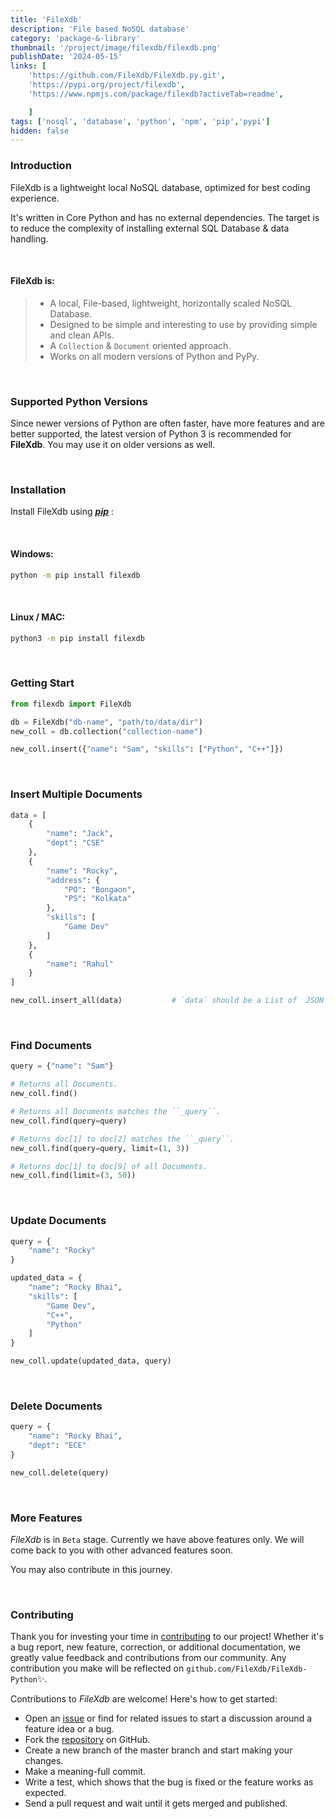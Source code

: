```yaml
---
title: 'FileXdb'
description: 'File based NoSQL database'
category: 'package-&-library'
thumbnail: '/project/image/filexdb/filexdb.png'
publishDate: '2024-05-15'
links: [
    'https://github.com/FileXdb/FileXdb.py.git',
    'https://pypi.org/project/filexdb', 
    'https://www.npmjs.com/package/filexdb?activeTab=readme',

    ]
tags: ['nosql', 'database', 'python', 'npm', 'pip','pypi']
hidden: false
---
```






### Introduction  
FileXdb is a lightweight local NoSQL database, optimized for best coding experience.

It's written in Core Python and has no external dependencies. The target is to reduce the complexity of installing external SQL Database & data handling. 

<br/>

#### FileXdb is:
> - A local, File-based, lightweight, horizontally scaled NoSQL Database.
> - Designed to be simple and interesting to use by providing simple and clean APIs.
> - A `Collection` & `Document` oriented approach.
> - Works on all modern versions of Python and PyPy.


<br/>

### Supported Python Versions
Since newer versions of Python are often faster, have more features and are better supported, the latest version of Python 3 is recommended for **FileXdb**. You may use it on older versions as well.

<br/>

### Installation
Install FileXdb using _**[pip](https://pip.pypa.io/en/stable/getting-started/)**_ :

<br/>

#### Windows:
```sh
python -m pip install filexdb
```

<br/>

#### Linux / MAC:
```sh
python3 -m pip install filexdb
```

<br/>

### Getting Start
```python
from filexdb import FileXdb

db = FileXdb("db-name", "path/to/data/dir")
new_coll = db.collection("collection-name")

new_coll.insert({"name": "Sam", "skills": ["Python", "C++"]})
```


<br/>

### Insert Multiple Documents
```python
data = [
    {
        "name": "Jack",
        "dept": "CSE"
    },
    {
        "name": "Rocky", 
        "address": {
            "PO": "Bongaon", 
            "PS": "Kolkata"
        }, 
        "skills": [
            "Game Dev"
        ]
    },
    {
        "name": "Rahul"
    }
]

new_coll.insert_all(data)           # `data` should be a List of  JSON Object
```


<br/>

### Find Documents

```python
query = {"name": "Sam"}

# Returns all Documents.
new_coll.find()  

# Returns all Documents matches the ``_query``.
new_coll.find(query=query)  

# Returns doc[1] to doc[2] matches the ``_query``.
new_coll.find(query=query, limit=(1, 3))  

# Returns doc[1] to doc[9] of all Documents.
new_coll.find(limit=(3, 50))
```


<br/>

### Update Documents
```python
query = {
    "name": "Rocky"
}

updated_data = {
    "name": "Rocky Bhai",
    "skills": [
        "Game Dev", 
        "C++", 
        "Python"
    ]
}

new_coll.update(updated_data, query)
```


<br/>

### Delete Documents
```python
query = {
    "name": "Rocky Bhai", 
    "dept": "ECE"
}

new_coll.delete(query)
```

<br/>

### More Features
_FileXdb_ is in `Beta` stage. Currently we have above features only. We will come back to you with other advanced features soon.

You may also contribute in this journey.



<br/>

### Contributing

Thank you for investing your time in [contributing](https://github.com/FileXdb/FileXdb-Python/blob/master/CONTRIBUTING.md) to our project! Whether it's a bug report, new feature, correction, or additional documentation, we greatly value feedback and contributions from our community. Any contribution you make will be reflected on `github.com/FileXdb/FileXdb-Python`✨.

Contributions to _FileXdb_ are welcome! Here's how to get started:

- Open an [issue](https://github.com/FileXdb/FileXdb-Python/issues) or find for related issues to start a discussion around a feature idea or a bug.
- Fork the [repository](https://github.com/FileXdb/FileXdb-Python) on GitHub.
- Create a new branch of the master branch and start making your changes.
- Make a meaning-full commit.
- Write a test, which shows that the bug is fixed or the feature works as expected.
- Send a pull request and wait until it gets merged and published.
